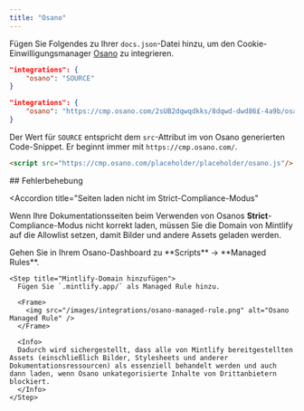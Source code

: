 ```yaml
---
title: "Osano"
---
```


Fügen Sie Folgendes zu Ihrer `docs.json`-Datei hinzu, um den Cookie-Einwilligungsmanager [Osano](https://www.osano.com/) zu integrieren.

<CodeGroup>

```json Integrationsoptionen in docs.json
"integrations": {
    "osano": "SOURCE"
}
```

```json Beispiel
"integrations": {
    "osano": "https://cmp.osano.com/2sUB2dqwqdkks/8dqwd-dwd86£-4a9b/osano.js"
}
```

</CodeGroup>

Der Wert für `SOURCE` entspricht dem `src`-Attribut im von Osano generierten Code-Snippet. Er beginnt immer mit `https://cmp.osano.com/`.

```html Code-Snippet von Osano
<script src="https://cmp.osano.com/placeholder/placeholder/osano.js"/>
```

<div id="troubleshooting">
  ## Fehlerbehebung
</div>

<Accordion
  title="Seiten laden nicht im Strict-Compliance-Modus"
>
  Wenn Ihre Dokumentationsseiten beim Verwenden von Osanos **Strict**-Compliance-Modus nicht korrekt laden, müssen Sie die Domain von Mintlify auf die Allowlist setzen, damit Bilder und andere Assets geladen werden.

  <Steps>
    <Step title="Zu Managed Rules navigieren">
      Gehen Sie in Ihrem Osano-Dashboard zu **Scripts** → **Managed Rules**.
    </Step>

    <Step title="Mintlify-Domain hinzufügen">
      Fügen Sie `.mintlify.app/` als Managed Rule hinzu.

      <Frame>
        <img src="/images/integrations/osano-managed-rule.png" alt="Osano Managed Rule" />
      </Frame>

      <Info>
      Dadurch wird sichergestellt, dass alle von Mintlify bereitgestellten Assets (einschließlich Bilder, Stylesheets und anderer Dokumentationsressourcen) als essenziell behandelt werden und auch dann laden, wenn Osano unkategorisierte Inhalte von Drittanbietern blockiert.
      </Info>
    </Step>
  </Steps>
</Accordion>